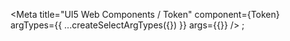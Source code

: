 

<Meta
  title="UI5 Web Components / Token"
  component={Token}
  argTypes={{
    ...createSelectArgTypes({})
  }}
  args={{}}
/>
;

<Title />
<Subtitle />
<Description />

<Canvas>
  <Story name="Default">
    {(args) => {
      return <Token {...args} />;
    }}
  </Story>
</Canvas>

<ArgsTable story="." />

